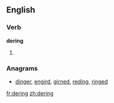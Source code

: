 ==English==

===Verb===
'''dering'''

# {{present participle of|[[dere]]}}

===Anagrams===
* [[dinger#English|dinger]], [[engird#English|engird]], [[girned#English|girned]], [[reding#English|reding]], [[ringed#English|ringed]]

[[fr:dering]]
[[zh:dering]]